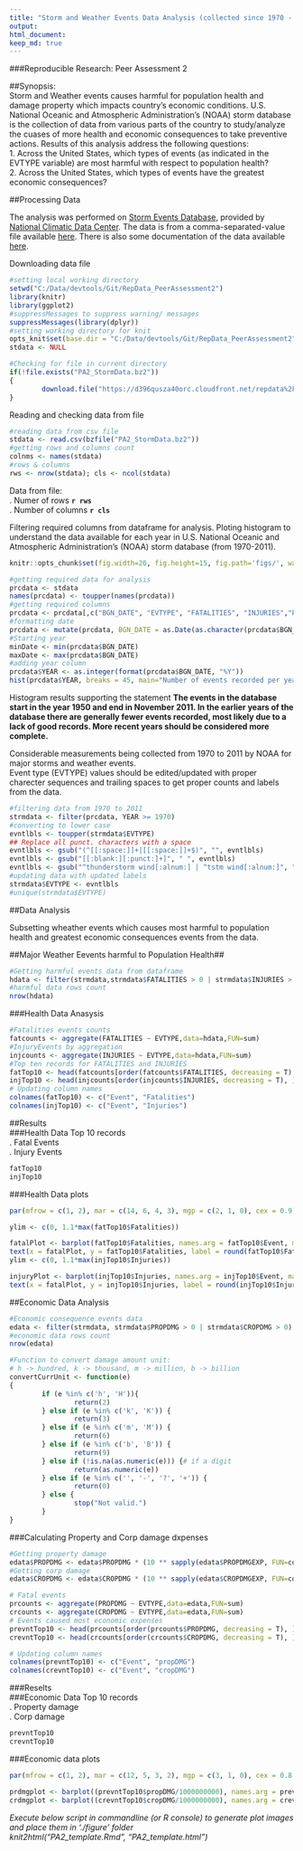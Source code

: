 ```yaml
---
title: "Storm and Weather Events Data Analysis (collected since 1970 - 2011)"
output: 
html_document:
keep_md: true
---
```

###Reproducible Research: Peer Assessment 2       

##Synopsis:    
Storm and Weather events causes harmful for population health and damage property which impacts country's economic conditions. U.S. National Oceanic and Atmospheric Administration's (NOAA) storm database is the 
collection of data from various parts of the country to study/analyze the cuases of more health and economic consequences to take preventive actions.  Results of this analysis address the following questions:  
1. Across the United States, which types of events (as indicated in the EVTYPE variable) are most harmful with respect to population health?  
2. Across the United States, which types of events have the greatest economic consequences?  

##Processing Data     

The analysis was performed on [Storm Events Database]("http://www.ncdc.noaa.gov/stormevents/ftp.jsp"), provided by [National Climatic Data Center]("http://www.ncdc.noaa.gov/"). The data is from a comma-separated-value file available [here]("https://d396qusza40orc.cloudfront.net/repdata%2Fdata%2FStormData.csv.bz2"). There is also some documentation of the data available [here]("https://d396qusza40orc.cloudfront.net/repdata%2Fpeer2_doc%2Fpd01016005curr.pdf").  

Downloading data file
```r
#setting local working directory
setwd("C:/Data/devtools/Git/RepData_PeerAssessment2")
library(knitr)
library(ggplot2)
#suppressMessages to suppress warning/ messages
suppressMessages(library(dplyr))
#setting working directory for knit
opts_knit$set(base.dir = "C:/Data/devtools/Git/RepData_PeerAssessment2")
stdata <- NULL
```
```r
#Checking for file in current directory
if(!file.exists("PA2_StormData.bz2"))
{
        download.file("https://d396qusza40orc.cloudfront.net/repdata%2Fdata%2FStormData.csv.bz2",destfile = "PA2_StormData.bz2",mode = "wb")
}

```  
Reading and checking data from file  
```r
#reading data from csv file
stdata <- read.csv(bzfile("PA2_StormData.bz2"))
#getting rows and columns count
colnms <- names(stdata)
#rows & columns
rws <- nrow(stdata); cls <- ncol(stdata)

```

Data from file:    
. Numer of rows **`r rws`**   
. Number of columns **`r cls`**  

Filtering required columns from dataframe for analysis. Ploting histogram to understand the data available for each year in U.S. National Oceanic and Atmospheric Administration's (NOAA) storm database (from 1970-2011). 

```r
knitr::opts_chunk$set(fig.width=20, fig.height=15, fig.path='figs/', warning=FALSE, message=FALSE)
```

```r
#getting required data for analysis
prcdata <- stdata
names(prcdata) <- toupper(names(prcdata))
#getting required columns
prcdata <- prcdata[,c("BGN_DATE", "EVTYPE", "FATALITIES", "INJURIES","PROPDMG","PROPDMGEXP","CROPDMG","CROPDMGEXP")]
#formatting date
prcdata <- mutate(prcdata, BGN_DATE = as.Date(as.character(prcdata$BGN_DATE), "%m/%d/%Y"))
#Starting year
minDate <- min(prcdata$BGN_DATE)
maxDate <- max(prcdata$BGN_DATE)
#adding year column
prcdata$YEAR <- as.integer(format(prcdata$BGN_DATE, "%Y"))
hist(prcdata$YEAR, breaks = 45, main="Number of events recorded per year", xlab="Year", ylab="Number of events")
```


Histogram results supporting the statement **The events in the database start in the year 1950 and end in November 2011. In the earlier years of the database there are generally fewer events recorded, most likely due to a lack of good records. More recent years should be considered more complete.**

Considerable measurements being collected from 1970 to 2011 by NOAA for major storms  and weather events.  
Event type (EVTYPE) values should be edited/updated with proper charecter sequences and trailing spaces to get proper counts and labels from the data.  

```r
#filtering data from 1970 to 2011
strmdata <- filter(prcdata, YEAR >= 1970)
#converting to lower case
evntlbls <- toupper(strmdata$EVTYPE)
## Replace all punct. characters with a space
evntlbls <- gsub("(^[[:space:]]+|[[:space:]]+$)", "", evntlbls)
evntlbls <- gsub("[[:blank:][:punct:]+]", " ", evntlbls)
evntlbls <- gsub("^thunderstorm wind[:alnum:] | ^tstm wind[:alnum:]", "thunderstorm wind", evntlbls)
#updating data with updated labels
strmdata$EVTYPE <- evntlbls
#unique(strmdata$EVTYPE)
```  

##Data Analysis  

Subsetting wheather events which causes most harmful to population health and greatest economic consequences events from the data.  

##Major Weather Eevents harmful to Population Health##   
```r
#Getting harmful events data from dataframe
hdata <- filter(strmdata,strmdata$FATALITIES > 0 | strmdata$INJURIES > 0)
#harmful data rows count
nrow(hdata)
```

###Health Data Anasysis  

```r
#Fatalities events counts
fatcounts <- aggregate(FATALITIES ~ EVTYPE,data=hdata,FUN=sum)
#InjuryEvents by aggregation
injcounts <- aggregate(INJURIES ~ EVTYPE,data=hdata,FUN=sum)
#Top ten records for FATALITIES and INJURIES
fatTop10 <- head(fatcounts[order(fatcounts$FATALITIES, decreasing = T), ], 10)
injTop10 <- head(injcounts[order(injcounts$INJURIES, decreasing = T), ], 10)
# Updating column names
colnames(fatTop10) <- c("Event", "Fatalities")
colnames(injTop10) <- c("Event", "Injuries")
```
##Results  
###Health Data Top 10 records   
. Fatal Events    
. Injury Events    


```r
fatTop10
injTop10
```

###Health Data plots  

```r
par(mfrow = c(1, 2), mar = c(14, 6, 4, 3), mgp = c(2, 1, 0), cex = 0.9)

ylim <- c(0, 1.1*max(fatTop10$Fatalities))

fatalPlot <- barplot(fatTop10$Fatalities, names.arg = fatTop10$Event, main = 'Top 10 events for fatalities', ylab = 'Number of fatalities', ylim = ylim)
text(x = fatalPlot, y = fatTop10$Fatalities, label = round(fatTop10$Fatalities, 0), pos = 3, cex = 0.8)
ylim <- c(0, 1.1*max(injTop10$Injuries))

injuryPlot <- barplot(injTop10$Injuries, names.arg = injTop10$Event, main = 'Top 10 events for injuries', ylab = 'Number of injuries', ylim = ylim)
text(x = fatalPlot, y = injTop10$Injuries, label = round(injTop10$Injuries, 0), pos = 3, cex = 0.8)

```

##Economic Data Analysis  

```r
#Economic consequence events data
edata <- filter(strmdata, strmdata$PROPDMG > 0 | strmdata$CROPDMG > 0)
#economic data rows count
nrow(edata)
```

```r
#Function to convert damage amount unit:
# h -> hundred, k -> thousand, m -> million, b -> billion
convertCurrUnit <- function(e) 
{
        if (e %in% c('h', 'H')){
                return(2)
        } else if (e %in% c('k', 'K')) {
                return(3)
        } else if (e %in% c('m', 'M')) {
                return(6)
        } else if (e %in% c('b', 'B')) {
                return(9)
        } else if (!is.na(as.numeric(e))) {# if a digit
                return(as.numeric(e))
        } else if (e %in% c('', '-', '?', '+')) {
                return(0)
        } else {
                stop("Not valid.")
        }
}
```

###Calculating Property and Corp damage dxpenses  

```r
#Getting property damage
edata$PROPDMG <- edata$PROPDMG * (10 ** sapply(edata$PROPDMGEXP, FUN=convertCurrUnit))
#Getting corp damage 
edata$CROPDMG <- edata$CROPDMG * (10 ** sapply(edata$CROPDMGEXP, FUN=convertCurrUnit))
```


```r
# Fatal events
prcounts <- aggregate(PROPDMG ~ EVTYPE,data=edata,FUN=sum)
crcounts <- aggregate(CROPDMG ~ EVTYPE,data=edata,FUN=sum)
# Events caused most economic expenses
prevntTop10 <- head(prcounts[order(prcounts$PROPDMG, decreasing = T), ], 10)
crevntTop10 <- head(crcounts[order(crcounts$CROPDMG, decreasing = T), ], 10)

# Updating column names
colnames(prevntTop10) <- c("Event", "propDMG")
colnames(crevntTop10) <- c("Event", "cropDMG")
```  
###Reselts  
###Economic Data Top 10 records    
. Property damage    
. Corp damage  

```r
prevntTop10
crevntTop10 
```  
###Economic data plots  

```r
par(mfrow = c(1, 2), mar = c(12, 5, 3, 2), mgp = c(3, 1, 0), cex = 0.8, las = 3)

prdmgplot <- barplot((prevntTop10$propDMG/1000000000), names.arg = prevntTop10$Event, main = 'Top 10 events for fatalities', ylab = 'Number of fatalities (Billions)', log="y")
crdmgplot <- barplot((crevntTop10$cropDMG/1000000000), names.arg = crevntTop10$Event, main = 'Top 10 events for injuries', ylab = 'Number of injuries (Billions)', log="y")
```  

*Execute below script in commandline (or R console) to generate plot images and place them in './figure' folder  
knit2html("PA2_template.Rmd", "PA2_template.html")*  


